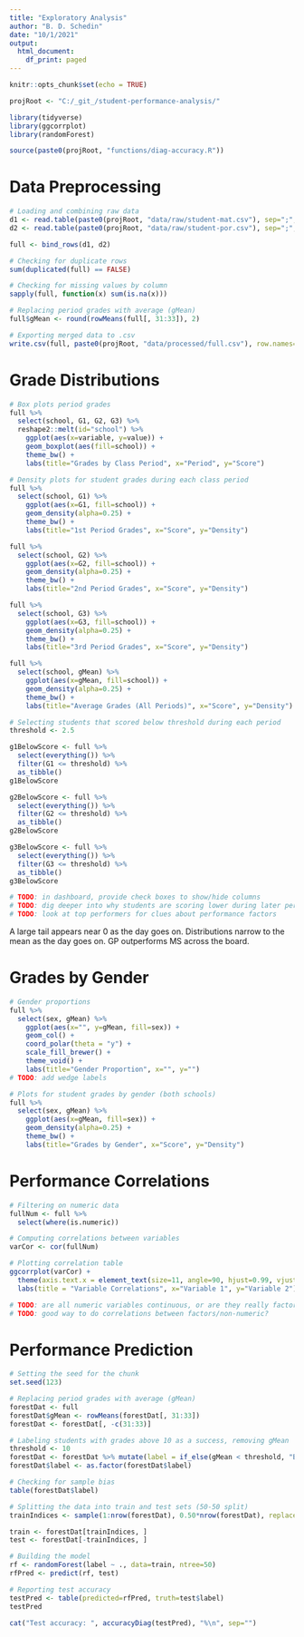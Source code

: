 ```yaml
---
title: "Exploratory Analysis"
author: "B. D. Schedin"
date: "10/1/2021"
output:
  html_document:
    df_print: paged
---
```


```r

knitr::opts_chunk$set(echo = TRUE)

projRoot <- "C:/_git_/student-performance-analysis/"

library(tidyverse)
library(ggcorrplot)
library(randomForest)

source(paste0(projRoot, "functions/diag-accuracy.R"))

```

# Data Preprocessing
```r

# Loading and combining raw data
d1 <- read.table(paste0(projRoot, "data/raw/student-mat.csv"), sep=";", header=TRUE)
d2 <- read.table(paste0(projRoot, "data/raw/student-por.csv"), sep=";", header=TRUE)

full <- bind_rows(d1, d2)

# Checking for duplicate rows
sum(duplicated(full) == FALSE)

# Checking for missing values by column
sapply(full, function(x) sum(is.na(x)))

# Replacing period grades with average (gMean)
full$gMean <- round(rowMeans(full[, 31:33]), 2)

# Exporting merged data to .csv
write.csv(full, paste0(projRoot, "data/processed/full.csv"), row.names=FALSE)

```

# Grade Distributions
```r

# Box plots period grades
full %>% 
  select(school, G1, G2, G3) %>% 
  reshape2::melt(id="school") %>% 
    ggplot(aes(x=variable, y=value)) + 
    geom_boxplot(aes(fill=school)) +
    theme_bw() +
    labs(title="Grades by Class Period", x="Period", y="Score")

# Density plots for student grades during each class period
full %>% 
  select(school, G1) %>% 
    ggplot(aes(x=G1, fill=school)) +
    geom_density(alpha=0.25) +
    theme_bw() +
    labs(title="1st Period Grades", x="Score", y="Density")

full %>% 
  select(school, G2) %>% 
    ggplot(aes(x=G2, fill=school)) +
    geom_density(alpha=0.25) +
    theme_bw() +
    labs(title="2nd Period Grades", x="Score", y="Density")

full %>% 
  select(school, G3) %>% 
    ggplot(aes(x=G3, fill=school)) +
    geom_density(alpha=0.25) +
    theme_bw() +
    labs(title="3rd Period Grades", x="Score", y="Density")

full %>% 
  select(school, gMean) %>% 
    ggplot(aes(x=gMean, fill=school)) +
    geom_density(alpha=0.25) +
    theme_bw() +
    labs(title="Average Grades (All Periods)", x="Score", y="Density")

# Selecting students that scored below threshold during each period
threshold <- 2.5

g1BelowScore <- full %>%
  select(everything()) %>%
  filter(G1 <= threshold) %>%
  as_tibble()
g1BelowScore

g2BelowScore <- full %>%
  select(everything()) %>%
  filter(G2 <= threshold) %>%
  as_tibble()
g2BelowScore

g3BelowScore <- full %>%
  select(everything()) %>%
  filter(G3 <= threshold) %>%
  as_tibble()
g3BelowScore

# TODO: in dashboard, provide check boxes to show/hide columns
# TODO: dig deeper into why students are scoring lower during later periods (hypothesis tests?)
# TODO: look at top performers for clues about performance factors

```

A large tail appears near 0 as the day goes on.
Distributions narrow to the mean as the day goes on.
GP outperforms MS across the board.

# Grades by Gender
```r

# Gender proportions
full %>%
  select(sex, gMean) %>%
    ggplot(aes(x="", y=gMean, fill=sex)) +
    geom_col() +
    coord_polar(theta = "y") +
    scale_fill_brewer() +
    theme_void() +
    labs(title="Gender Proportion", x="", y="")
# TODO: add wedge labels

# Plots for student grades by gender (both schools)
full %>% 
  select(sex, gMean) %>% 
    ggplot(aes(x=gMean, fill=sex)) +
    geom_density(alpha=0.25) +
    theme_bw() +
    labs(title="Grades by Gender", x="Score", y="Density")

```


# Performance Correlations
```r

# Filtering on numeric data
fullNum <- full %>%
  select(where(is.numeric))

# Computing correlations between variables
varCor <- cor(fullNum)

# Plotting correlation table
ggcorrplot(varCor) + 
  theme(axis.text.x = element_text(size=11, angle=90, hjust=0.99, vjust=0.3), axis.text.y=element_text(size=11)) + 
  labs(title = "Variable Correlations", x="Variable 1", y="Variable 2")

# TODO: are all numeric variables continuous, or are they really factors encoded as numbers?
# TODO: good way to do correlations between factors/non-numeric?

```

# Performance Prediction
```r

# Setting the seed for the chunk
set.seed(123)

# Replacing period grades with average (gMean)
forestDat <- full
forestDat$gMean <- rowMeans(forestDat[, 31:33])
forestDat <- forestDat[, -c(31:33)]

# Labeling students with grades above 10 as a success, removing gMean
threshold <- 10
forestDat <- forestDat %>% mutate(label = if_else(gMean < threshold, "Below", "Above")) %>% select(-gMean)
forestDat$label <- as.factor(forestDat$label)

# Checking for sample bias
table(forestDat$label)

# Splitting the data into train and test sets (50-50 split)
trainIndices <- sample(1:nrow(forestDat), 0.50*nrow(forestDat), replace=FALSE)

train <- forestDat[trainIndices, ]
test <- forestDat[-trainIndices, ]

# Building the model
rf <- randomForest(label ~ ., data=train, ntree=50)
rfPred <- predict(rf, test)

# Reporting test accuracy
testPred <- table(predicted=rfPred, truth=test$label)
testPred

cat("Test accuracy: ", accuracyDiag(testPred), "%\n", sep="")

```














